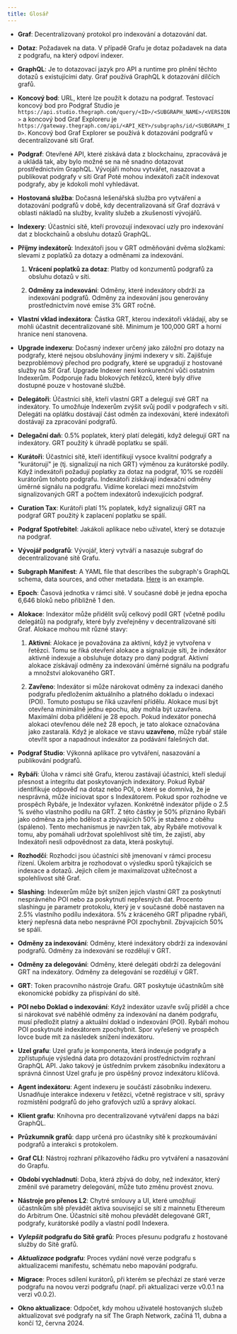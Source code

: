 ```yaml
---
title: Glosář
---
```


- **Graf**: Decentralizovaný protokol pro indexování a dotazování dat.

- **Dotaz**: Požadavek na data. V případě Grafu je dotaz požadavek na data z podgrafu, na který odpoví indexer.

- **GraphQL**: Je to dotazovací jazyk pro API a runtime pro plnění těchto dotazů s existujícími daty. Graf používá GraphQL k dotazování dílčích grafů.

- **Koncový bod**: URL, které lze použít k dotazu na podgraf. Testovací koncový bod pro Podgraf Studio je `https://api.studio.thegraph.com/query/<ID>/<SUBGRAPH_NAME>/<VERSION>` a koncový bod Graf Exploreru je `https://gateway.thegraph.com/api/<API_KEY>/subgraphs/id/<SUBGRAPH_ID>`. Koncový bod Graf Explorer se používá k dotazování podgrafů v decentralizované síti Graf.

- **Podgraf**: Otevřené API, které získává data z blockchainu, zpracovává je a ukládá tak, aby bylo možné se na ně snadno dotazovat prostřednictvím GraphQL. Vývojáři mohou vytvářet, nasazovat a publikovat podgrafy v síti Graf Poté mohou indexátoři začít indexovat podgrafy, aby je kdokoli mohl vyhledávat.

- **Hostovaná služba**: Dočasná lešenářská služba pro vytváření a dotazování podgrafů v době, kdy decentralizovaná síť Graf dozrává v oblasti nákladů na služby, kvality služeb a zkušeností vývojářů.

- **Indexery**: Účastníci sítě, kteří provozují indexovací uzly pro indexování dat z blockchainů a obsluhu dotazů GraphQL.

- **Příjmy indexátorů**: Indexátoři jsou v GRT odměňováni dvěma složkami: slevami z poplatků za dotazy a odměnami za indexování.

  1. **Vrácení poplatků za dotaz**: Platby od konzumentů podgrafů za obsluhu dotazů v síti.

  2. **Odměny za indexování**: Odměny, které indexátory obdrží za indexování podgrafů. Odměny za indexování jsou generovány prostřednictvím nové emise 3% GRT ročně.

- **Vlastní vklad indexátora**: Částka GRT, kterou indexátoři vkládají, aby se mohli účastnit decentralizované sítě. Minimum je 100,000 GRT a horní hranice není stanovena.

- **Upgrade indexeru**: Dočasný indexer určený jako záložní pro dotazy na podgrafy, které nejsou obsluhovány jinými indexery v síti. Zajišťuje bezproblémový přechod pro podgrafy, které se upgradují z hostované služby na Síť Graf. Upgrade Indexer není konkurenční vůči ostatním Indexerům. Podporuje řadu blokových řetězců, které byly dříve dostupné pouze v hostované službě.

- **Delegátoři**: Účastníci sítě, kteří vlastní GRT a delegují své GRT na indexátory. To umožňuje Indexerům zvýšit svůj podíl v podgrafech v síti. Delegáti na oplátku dostávají část odměn za indexování, které indexátoři dostávají za zpracování podgrafů.

- **Delegační daň**: 0.5% poplatek, který platí delegáti, když delegují GRT na indexátory. GRT použitý k úhradě poplatku se spálí.

- **Kurátoři**: Účastníci sítě, kteří identifikují vysoce kvalitní podgrafy a "kurátorují" je (tj. signalizují na nich GRT) výměnou za kurátorské podíly. Když indexátoři požadují poplatky za dotaz na podgraf, 10% se rozdělí kurátorům tohoto podgrafu. Indexátoři získávají indexační odměny úměrné signálu na podgrafu. Vidíme korelaci mezi množstvím signalizovaných GRT a počtem indexátorů indexujících podgraf.

- **Curation Tax**: Kurátoři platí 1% poplatek, když signalizují GRT na podgraf GRT použitý k zaplacení poplatku se spálí.

- **Podgraf Spotřebitel**: Jakákoli aplikace nebo uživatel, který se dotazuje na podgraf.

- **Vývojář podgrafů**: Vývojář, který vytváří a nasazuje subgraf do decentralizované sítě Grafu.

- **Subgraph Manifest**: A YAML file that describes the subgraph's GraphQL schema, data sources, and other metadata. [Here](https://github.com/graphprotocol/example-subgraph/blob/master/subgraph.yaml) is an example.

- **Epoch**: Časová jednotka v rámci sítě. V současné době je jedna epocha 6,646 bloků nebo přibližně 1 den.

- **Alokace**: Indexátor může přidělit svůj celkový podíl GRT (včetně podílu delegátů) na podgrafy, které byly zveřejněny v decentralizované síti Graf. Alokace mohou mít různé stavy:

  1. **Aktivní**: Alokace je považována za aktivní, když je vytvořena v řetězci. Tomu se říká otevření alokace a signalizuje síti, že indexátor aktivně indexuje a obsluhuje dotazy pro daný podgraf. Aktivní alokace získávají odměny za indexování úměrné signálu na podgrafu a množství alokovaného GRT.

  2. **Zavřeno**: Indexátor si může nárokovat odměny za indexaci daného podgrafu předložením aktuálního a platného dokladu o indexaci (POI). Tomuto postupu se říká uzavření přídělu. Alokace musí být otevřena minimálně jednu epochu, aby mohla být uzavřena. Maximální doba přidělení je 28 epoch. Pokud indexátor ponechá alokaci otevřenou déle než 28 epoch, je tato alokace označována jako zastaralá. Když je alokace ve stavu **uzavřeno**, může rybář stále otevřít spor a napadnout indexátor za podávání falešných dat.

- **Podgraf Studio**: Výkonná aplikace pro vytváření, nasazování a publikování podgrafů.

- **Rybáři**: Úloha v rámci sítě Grafu, kterou zastávají účastníci, kteří sledují přesnost a integritu dat poskytovaných indexátory. Pokud Rybář identifikuje odpověď na dotaz nebo POI, o které se domnívá, že je nesprávná, může iniciovat spor s Indexátorem. Pokud spor rozhodne ve prospěch Rybáře, je Indexátor vyřazen. Konkrétně indexátor přijde o 2.5 % svého vlastního podílu na GRT. Z této částky je 50% přiznáno Rybáři jako odměna za jeho bdělost a zbývajících 50% je staženo z oběhu (spáleno). Tento mechanismus je navržen tak, aby Rybáře motivoval k tomu, aby pomáhali udržovat spolehlivost sítě tím, že zajistí, aby Indexátoři nesli odpovědnost za data, která poskytují.

- **Rozhodčí**: Rozhodci jsou účastníci sítě jmenovaní v rámci procesu řízení. Úkolem arbitra je rozhodovat o výsledku sporů týkajících se indexace a dotazů. Jejich cílem je maximalizovat užitečnost a spolehlivost sítě Graf.

- **Slashing**: Indexerům může být snížen jejich vlastní GRT za poskytnutí nesprávného POI nebo za poskytnutí nepřesných dat. Procento slashingu je parametr protokolu, který je v současné době nastaven na 2.5% vlastního podílu indexátora. 5% z kráceného GRT připadne rybáři, který nepřesná data nebo nesprávné POI zpochybnil. Zbývajících 50% se spálí.

- **Odměny za indexování**: Odměny, které indexátory obdrží za indexování podgrafů. Odměny za indexování se rozdělují v GRT.

- **Odměny za delegování**: Odměny, které delegáti obdrží za delegování GRT na indexátory. Odměny za delegování se rozdělují v GRT.

- **GRT**: Token pracovního nástroje Grafu. GRT poskytuje účastníkům sítě ekonomické pobídky za přispívání do sítě.

- **POI nebo Doklad o indexování**: Když indexátor uzavře svůj příděl a chce si nárokovat své naběhlé odměny za indexování na daném podgrafu, musí předložit platný a aktuální doklad o indexování (POI). Rybáři mohou POI poskytnuté indexátorem zpochybnit. Spor vyřešený ve prospěch lovce bude mít za následek snížení indexátoru.

- **Uzel grafu**: Uzel grafu je komponenta, která indexuje podgrafy a zpřístupňuje výsledná data pro dotazování prostřednictvím rozhraní GraphQL API. Jako takový je ústředním prvkem zásobníku indexátoru a správná činnost Uzel grafu je pro úspěšný provoz indexátoru klíčová.

- **Agent indexátoru**: Agent indexeru je součástí zásobníku indexeru. Usnadňuje interakce indexeru v řetězci, včetně registrace v síti, správy rozmístění podgrafů do jeho grafových uzlů a správy alokací.

- **Klient grafu**: Knihovna pro decentralizované vytváření dapps na bázi GraphQL.

- **Průzkumník grafů**: dapp určená pro účastníky sítě k prozkoumávání podgrafů a interakci s protokolem.

- **Graf CLI**: Nástroj rozhraní příkazového řádku pro vytváření a nasazování do Grapfu.

- **Období vychladnutí**: Doba, která zbývá do doby, než indexátor, který změnil své parametry delegování, může tuto změnu provést znovu.

- **Nástroje pro přenos L2**: Chytré smlouvy a UI, které umožňují účastníkům sítě převádět aktiva související se sítí z mainnetu Ethereum do Arbitrum One. Účastníci sítě mohou převádět delegované GRT, podgrafy, kurátorské podíly a vlastní podíl Indexera.

- **_Vylepšit_ podgrafu do Sítě grafů**: Proces přesunu podgrafu z hostované služby do Sítě grafů.

- **_Aktualizace_ podgrafu**: Proces vydání nové verze podgrafu s aktualizacemi manifestu, schématu nebo mapování podgrafu.

- **Migrace**: Proces sdílení kurátorů, při kterém se přechází ze staré verze podgrafu na novou verzi podgrafu (např. při aktualizaci verze v0.0.1 na verzi v0.0.2).

- **Okno aktualizace**: Odpočet, kdy mohou uživatelé hostovaných služeb aktualizovat své podgrafy na síť The Graph Network, začíná 11, dubna a končí 12, června 2024.
